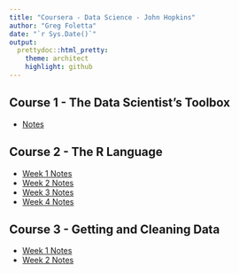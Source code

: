 ```yaml
---
title: "Coursera - Data Science - John Hopkins"
author: "Greg Foletta"
date: "`r Sys.Date()`"
output:
  prettydoc::html_pretty:
    theme: architect
    highlight: github
---
```


## Course 1 - The Data Scientist's Toolbox

* [Notes](C1_Data_Scientist_Toolbox/notes.html)

## Course 2 - The R Language

* [Week 1 Notes](C2_R_Programming/w1_notes.html)
* [Week 2 Notes](C2_R_Programming/w2_notes.html)
* [Week 3 Notes](C2_R_Programming/w3_notes.html)
* [Week 4 Notes](C2_R_Programming/w4_notes.html)

## Course 3 - Getting and Cleaning Data

* [Week 1 Notes](C3_Getting_and_Cleaning_Data/w1_notes.html)
* [Week 2 Notes](C3_Getting_and_Cleaning_Data/w2_notes.html)
